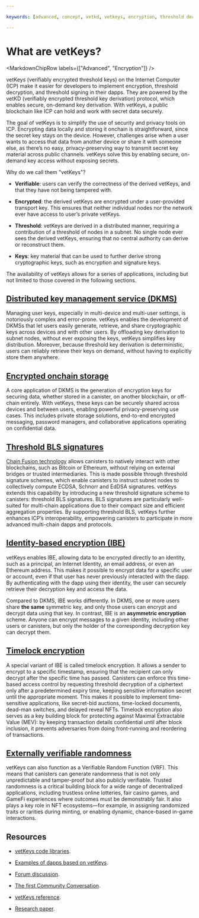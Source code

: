 ```yaml
---

keywords: [advanced, concept, vetkd, vetkeys, encryption, threshold decryption, encrypted threshold key derivation]

---
```



# What are vetKeys?

<MarkdownChipRow labels={["Advanced", "Encryption"]} />

vetKeys (verifiably encrypted threshold keys) on the Internet Computer (ICP) make it easier for developers to implement encryption, threshold decryption, and threshold signing in their dapps. They are powered by the vetKD (verifiably encrypted threshold key derivation) protocol, which enables secure, on-demand key derivation. With vetKeys, a public blockchain like ICP can hold and work with secret data securely.

The goal of vetKeys is to simplify the use of security and privacy tools on ICP. Encrypting data locally and storing it onchain is straightforward, since the secret key stays on the device. However, challenges arise when a user wants to access that data from another device or share it with someone else, as there’s no easy, privacy-preserving way to transmit secret key material across public channels. vetKeys solve this by enabling secure, on-demand key access without exposing secrets.

Why do we call them "vetKeys"?

- **Verifiable**: users can verify the correctness of the derived vetKeys, and that they have not being tampered with.

- **Encrypted**: the derived vetKeys are encrypted under a user-provided transport key. This ensures that neither individual nodes nor the network ever have access to user’s private vetKeys.

- **Threshold**: vetKeys are derived in a distributed manner, requiring a contribution of a threshold of nodes in a subnet. No single node ever sees the derived vetKeys, ensuring that no central authority can derive or reconstruct them.

- **Keys**: key material that can be used to further derive strong cryptographic keys, such as encryption and signature keys.

The availability of vetKeys allows for a series of applications, including but not limited to those covered in the following sections.

## [Distributed key management service (DKMS)](/docs/building-dapps/network-features/vetkeys/dkms)

Managing user keys, especially in multi-device and multi-user settings, is notoriously complex and error-prone. vetKeys enables the development of DKMSs that let users easily generate, retrieve, and share cryptographic keys across devices and with other users. By offloading key derivation to subnet nodes, without ever exposing the keys, vetKeys simplifies key distribution. Moreover, because threshold key derivation is deterministic, users can reliably retrieve their keys on demand, without having to explicitly store them anywhere.

## [Encrypted onchain storage](/docs/building-dapps/network-features/vetkeys/encrypted-onchain-storage)

A core application of DKMS is the generation of encryption keys for securing data, whether stored in a canister, on another blockchain, or off-chain entirely. With vetKeys, these keys can be securely shared across devices and between users, enabling powerful privacy-preserving use cases. This includes private storage solutions, end-to-end encrypted messaging, password managers, and collaborative applications operating on confidential data.

## [Threshold BLS signatures](/docs/building-apps/network-features/vetkeys/bls-signatures)

[Chain Fusion technology](https://internetcomputer.org/chainfusion) allows canisters to natively interact with other blockchains, such as Bitcoin or Ethereum, without relying on external bridges or trusted intermediaries. This is made possible through threshold signature schemes, which enable canisters to instruct subnet nodes to collectively compute ECDSA, Schnorr and EdDSA signatures. vetKeys extends this capability by introducing a new threshold signature scheme to canisters: threshold BLS signatures. BLS signatures are particularly well-suited for multi-chain applications due to their compact size and efficient aggregation properties. By supporting threshold BLS, vetKeys further enhances ICP’s interoperability, empowering canisters to participate in more advanced multi-chain dapps and protocols.

## [Identity-based encryption (IBE)](/docs/building-apps/network-features/vetkeys/identity-based-encryption)

vetKeys enables IBE, allowing data to be encrypted directly to an identity, such as a principal, an Internet Identity, an email address, or even an Ethereum address. This makes it possible to encrypt data for a specific user or account, even if that user has never previously interacted with the dapp. By authenticating with the dapp using their identity, the user can securely retrieve their decryption key and access the data. 

Compared to DKMS, IBE works differently. In DKMS, one or more users share **the same** symmetric key, and only those users can encrypt and decrypt data using that key. In contrast, IBE is an **asymmetric encryption** scheme. Anyone can encrypt messages to a given identity, including other users or canisters, but only the holder of the corresponding decryption key can decrypt them.

## [Timelock encryption](/docs/building-apps/network-features/vetkeys/timelock-encryption)

A special variant of IBE is called timelock encryption. It allows a sender to encrypt to a specific timestamp, ensuring that the recipient can only decrypt after the specific time has passed. Canisters can enforce this time-based access control by requesting threshold decryption of a ciphertext only after a predetermined expiry time, keeping sensitive information secret until the appropriate moment. This makes it possible to implement time-sensitive applications, like secret-bid auctions, time-locked documents, dead-man switches, and delayed reveal NFTs.
Timelock encryption also serves as a key building block for protecting against Maximal Extractable Value (MEV): by keeping transaction details confidential until after block inclusion, it prevents adversaries from doing front-running and reordering of transactions.

## [Externally verifiable randomness](/docs/building-apps/network-features/vetkeys/verifiable-randomness)

vetKeys can also function as a Verifiable Random Function (VRF). This means that canisters can generate randomness that is not only unpredictable and tamper-proof but also publicly verifiable. Trusted randomness is a critical building block for a wide range of decentralized applications, including trustless online lotteries, fair casino games, and GameFi experiences where outcomes must be demonstrably fair. It also plays a key role in NFT ecosystems—for example, in assigning randomized traits or rarities during minting, or enabling dynamic, chance-based in-game interactions. 

## Resources

- [vetKeys code libraries](https://github.com/dfinity/vetkd-devkit).

- [Examples of dapps based on vetKeys](https://github.com/dfinity/vetkd-devkit/tree/main/examples).

- [Forum discussion](https://forum.dfinity.org/t/threshold-key-derivation-privacy-on-the-ic/16560).

- [The first Community Conversation](https://youtu.be/baM6jHnmMq8).

- [vetKeys reference](/docs/references/vetkeys-overview).

- [Research paper](https://eprint.iacr.org/2023/616.pdf).

